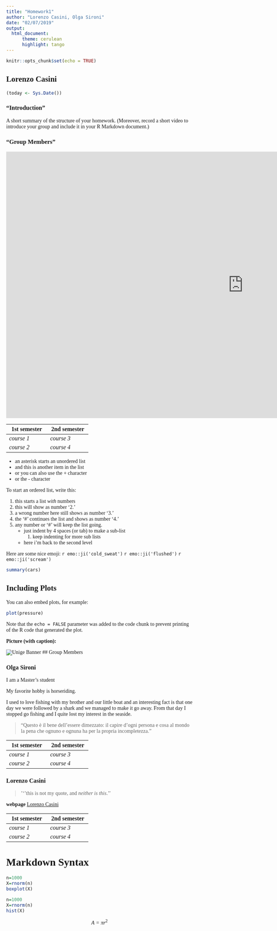 ```yaml
---
title: "Homework1"
author: "Lorenzo Casini, Olga Sironi"
date: "02/07/2019"
output: 
  html_document:
      theme: cerulean
      highlight: tango
---
```

```r
knitr::opts_chunk$set(echo = TRUE)
```

<style type='text/css'>
  body, td {
    font-family: Minion;
  }
</style>


## Lorenzo Casini

```r
(today <- Sys.Date())
```

### “Introduction” 
A short summary of the structure of your homework. 
(Moreover, record a short video to introduce your group and include it in your R Markdown document.)

### "Group Members"
<iframe width="1280" height="720" src="https://www.youtube.com/embed/b70mr98xo48" frameborder="0" allow="accelerometer; autoplay; encrypted-media; gyroscope; picture-in-picture" allowfullscreen></iframe>

+---------------+---------------+
| 1st semester  | 2nd semester  | 
+===============+===============+
| *course 1*    |  *course 3*   | 
|               |               |
+---------------+---------------+
| *course 2*    |  *course 4*   |
|               |               |      
+---------------+---------------+


* an asterisk starts an unordered list
* and this is another item in the list
+ or you can also use the + character
- or the - character

To start an ordered list, write this:

1. this starts a list *with* numbers
2. this will show as number '2.'
33. a wrong number here still shows as number '3.'
#. the '#' continues the list and shows as number '4.'
9. any number or '#' will keep the list going.
    * just indent by 4 spaces (or tab) to make a sub-list
        1. keep indenting for more sub lists
    * here i'm back to the second level

Here are some nice emoji: `r emo::ji('cold_sweat')` `r emo::ji('flushed')` `r emo::ji('scream')`

```r
summary(cars)
```

## Including Plots

You can also embed plots, for example:

```r
plot(pressure)
```

Note that the `echo = FALSE` parameter was added to the code chunk to prevent printing of the R code that generated the plot.

**Picture (with caption):**

![Unige Banner](https://www.unige.ch/communication/files/1614/8890/7268/logo.jpg)
## Group Members

### Olga Sironi

I am a Master's student


My favorite hobby is horseriding.

I used to love fishing with my brother and our little boat and an interesting fact is that one day we were followed by a shark and we managed to make it go away. From that day I stopped go fishing and I quite lost my interest in the seaside.

>  "Questo è il bene dell'essere dimezzato: il capire d'ogni persona e cosa al mondo la pena che ognuno e ognuna ha per la propria incompletezza." 

+---------------+---------------+
| 1st semester  | 2nd semester  | 
+===============+===============+
| *course 1*    |  *course 3*   | 
|               |               |
+---------------+---------------+
| *course 2*    |  *course 4*   |
|               |               |      
+---------------+---------------+


### Lorenzo Casini

> '''this is not my quote, and *neither is this*.''

**webpage** [Lorenzo Casini](https://www.lorenzocasini.weebly.com)

+---------------+---------------+
| 1st semester  | 2nd semester  | 
+===============+===============+
| *course 1*    |  *course 3*   | 
|               |               |
+---------------+---------------+
| *course 2*    |  *course 4*   |
|               |               |      
+---------------+---------------+

# Markdown Syntax
```r
n=1000
X=rnorm(n)
boxplot(X)
```

```r
n=1000
X=rnorm(n)
hist(X)
```

$$A=\pi r^2$$